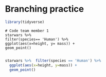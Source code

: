 # Branching practice

```r
library(tidyverse)
```

```
# Code team member 1
starwars %>% 
filter(species== 'Human') %>%
ggplot(aes(x=height, y= mass)) +
geom_point()
```

```r

```


```r
starwars %>%  filter(species == 'Human') %>% 
  ggplot(aes(x=height, y=mass)) +
  geom_point() 
```